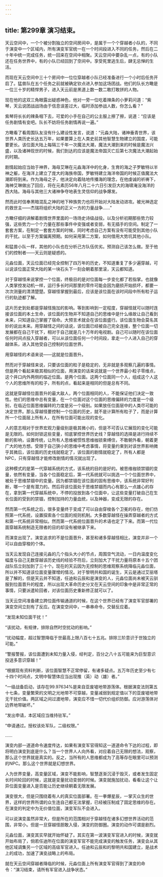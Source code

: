 ```yaml
---
---
---
```

title: 第299章 演习结束。
---



天云空间中，一个个被分割独立的空间房间中，是属于一个个穿越者小队的，不同于演变中一个区域内，所有演变军官统一在一个时间段进入不同的任务，然后在二十年中统一完成任务，统一回来在空间中相聚。天云空间中要杂乱一点，有的小队还在任务世界中，有的小队已经回到了空间中。享受死里逃生后，肆无忌惮的生活。

而现在天云空间中三十个房间中一位位穿越者小队已经准备进行一个小时后任务开启了。猛兽队在五个任务之前就被确定钦点进入参加这场团战。他们的队长方瞰是一位三十岁的精悍男子，进入天云前是黑道上数一数二敢打敢拼的人物。

现在他的这双三角眼露出疑惑神色，他对一旁一位吃着辣条的小萝莉问道：“紫琴，天云说团战战场由于信息误差过大，临时添加参战人数，你怎么看？”

紫琴将长长的辣条咽下去，可爱的小手在自己的公主服上擦了擦，说道：“应该是任务剧情有变吧。队长不妨将任务剧情再说一遍。”

方瞰看了看周围队友没有什么建设性发言，说道：“元淼大陆，诸神垂青世界，该世界人类历史长达五万年，如果要算上在人类史前其他智慧生物建立的国度，可能要更长。该位面大陆上每隔三千年一次魔法大潮，魔法大潮到来的时候是魔法兴盛，以及诸神现世的时候，我们到达的应该是魔法帝国灭亡后第七次魔法大潮起始的时期。

剧情起始应当始于神界，海母艾琳在元淼海洋中的化身，生育的海之子罗敏特以半神之躯，在海洋上建立了庞大的海族帝国，罗敏特建立海洋帝国的时候正值魔法大潮即将到来。作为海母之子，他决定向着陆地传播海的理念，在他虔诚的祈祷下，海神艾琳做出了回应，将在元素历56年八月二十六日引发巨大的海啸淹没海洋的西大陆。海母与其他三大诸神争夺地表生灵信仰的战争爆发。

然而此时信奉黑暗混乱之神的地下种族势力也将开始对大陆发动进攻。被光神选定的救世主——杰瑞将组织大陆的正义一方的力量战争……”

方瞰仔细的讲解着剧情世界里面的一场场史诗级战役。以及分析初期那些势力较强，这些势力一个个力量在那些事件中变强或者变弱，有无插手的空间。制定了一套套方案，在制定一套套方案的时候，同时考虑自己方案有没有可能受到其他小队的干扰。以至于方案偏离预期。如何采用第二方案，如何借用大势坑其他小队。

和猛兽小队一样，其他的小队也在分析己方队伍优劣。预测自己该怎么做。至于他们的控制者——天云则是疑惑的。

元淼位面，天云位面已经完全控制了四万年的历史，不知道重复了多少遍穿越，可以说该位面正常大陆的某一块石头下一刻会朝着那里滚，天云都知道。

对于穿越怪来说掌控一个位面，终极目的是对位面每一步变化都了若指掌。也就像人类掌控发动机一样，运行多长时间那里的零件可能会因为磨损开始损坏，都要一次次测量的清清楚楚。穿越怪掌握到最后，应该是该位面在该时间段中所有粒子运行的轨迹都了解。

这片历史到处都是穿越怪施加的影响。等到影响到一定程度，穿越怪就可以随时连接该位面的本土生命，该位面的生物并不知道自己的思维中是什么缘故让自己看到未来，只知道自己掌握了宿命。大预言术就会在该位面盛行。该位面生物会莫名其妙的说出未来。用穿越怪之间的话说，该位面已经被自己完全连接，整个位面一切发展都在自己干扰下，相对于自己就是几十万年的电视剧。自己可以随时在该位面任何时间点投入穿越者，可以从该位面任何一个时间段，拿走一个人进入自己的穿越体系，进入其他受自己控制的位面世界。

用穿越怪的术语来说——这就是位面晋升。

然而对于穿越怪来说，只要该位面的粒子是稳定的，无非就是多观察几遍的事情。但是两个看起来极其相似的位面，用演变的话来说就是一个世界最小粒子零维点，这个井口内外两侧的临近位面。是两个位面。这两个位面同一个人，组成这个人这个人的思维所有的粒子，所有的点，看起来是相同的但是总有不同。

这就是穿越怪位面晋升的最大敌人，两个位面相同的人，不能保证他们决定一致性。他们的思维中总有变量，在一个位面对这个位面的思维偏转的力度是一个级别，在临近位面思维偏转的力度是另一个级别。如果放任位面层中的人类尽可能的决定世界。那么穿越怪要控制一个位面的历史，就不是计算所有粒子了，而是计算所一个位面层上所有人，在所有位面可能出现的变化。

人的意志相对于世界宏观力量级别是极其微小的，但是不可否认它展现的变化可能是无限的。如何封锁这些变量，彻底掌控世界历史线？穿越怪的选择是进行持续不断的影响，设置传统，让所有人思维被惯性思维枷锁束缚住，不敢朝外看，朝着更广大的地方想。受限于自己狭小的思维中考虑事情，将变量约束到对该世界影响微乎其微后，该位面的历史线就稳定了，该位面的剧情就稳定了，所有人都是NPC，只有穿越怪才能修改剧情的情况就出现了。

这种模式的是第一代穿越系统的方式，该系统的目的是好的。被思维枷锁禁锢的变量，依然有变量，当各个位面稳定后，第一代系统就可以挑选一个个位面世界中，被处于思维禁锢中的变量。因为都禁锢在该位面的固有思维中，该系统非常好判断，哪一个是有潜力的。然后将该位面处于思维禁锢而内心有那么一点雄心的存在，拿到第一代穿越系统中，不停的投放到各个位面中，让这些变量打破自己在生长位面的受到的禁锢，控制加持的力量血统，以及神器，变成无限的存在。

然而第一代系统之后，很多变量终于变成了可以自由穿梭各个卫冕的存在，他们仿照第一代系统，设置探索各个位面的规则机制。大多数穿越怪在操弄穿越者的方式和第一代系统非常相似。然而第一代系统位面晋升的术语也定了下来。而第一代位面穿越系统制造无限者的目的却没有被继承下来。

而演变出现了。演变追求的不是位面晋升，甚至和诸多穿越怪相比，演变并非一个可以自由穿梭的个体。

当天云发现自己连接元淼的几个指头大小的节点，周围空气流动，一日内温度变化幅度与自己无数穿越该历史线的经验不符后，立刻加大了干扰力量将原本十五个团战队伍立刻加到了三十个。现在的天云因为无控制的思维观察系统降临元淼位面，所以并不知道该位面变量骤增的情况。对于黎明共和国的诞生，天云是通过艾丽塔是了解的，但是天云并不知道，任迪和云辰和是演变的人，元淼位面尚未被天云驯服到位面晋升的程度，所以出现大革命历史分叉在天云空间的印象中是非常正常的事情，只要派遣轮回者，对该位面历史重新修正就可以了。

当天云空间准备建立跨位面传输通道的时候，在这个世界已经有了演变军官部署的演变空间立刻有了反应。在演变空间中，一串串命令，交替反应着。

“发现未知位面干扰！”

“该扰动，有规律，排除自然时空扰动的影响。”

“扰动幅度，超过智慧降临于世最高上限八百七十五兆。排除三阶意识于世独立的可能。”

“警报警报，该位面遭到未知力量入侵，经判定，百分之八十五可能来为巨型意识投送多意识穿越！”

“根据现有资料判断，该位面智慧不正常停留，有诸多疑点。五万年历史至少有七十四个时间点，文明中智慧体应当出现推（英）动（雄）者。”

“一级战备启动，该存在99.97634%是来自亚废墟地带游荡体。根据演变法则第五十七条，变量繁荣的文明之光地带不可穿越，变量减弱到规定值以下的亚废墟地带无干扰价值。两区域之间过渡地带，演变应不惜一切代价组织防御。应对游荡体对边界地带破坏。”

“发出申请，本区域应当维持驻军。”

“申请通过。授权该处军队，二级权限。”

……

演变内部一道道命令速度传达，如果有演变军官得知这一道道命令下达的过程，即将明白演变到底是什么？当一个世界人人向外看，对应着自己无限的想法，观察，那么这个世界就是真实的。反之，当所有的人思维都成为了高等存在眼里可以预测的NPC。那么这个世界就是幻想世界。

人为世界变量，高变量区域，演变不能影响，智慧逐渐沉浸于毁灭，或者发生固定长时间轮回的时候，这就是变量扰动变弱的时候。演变就施加扰动，看看让这个让异位面变量进入是否能让历史继续朝着无限发展。

演变很大，但是只围绕着有人的真实位面部署。在一拳爆星辰，一掌灭众生的世界，这样的世界所谓的众生连自己都无法掌握，已经被压制成了固定思维的存在。在演变的判定中为无价值位面，演变军队不会进入。

可以说演变虽然非常大，但是所在的范围相对于穿越怪在诸多幻想世界活动的范围，非常小。但是一旦穿越怪胆敢入侵，演变的防御圈。演变的动作可谓是剧烈。

元淼位面，演变其实早就开始怀疑了。其实在第一波演变军官进入的时候，演变就开始布局了，倘若任迪所在位面的演变军官不能完成演变的触发任务，演变会从其他区域调集另一个区域的高级军官进入。任迪和云辰和的黎明共和国建立，是战术上的成功，加速了演变战略上的布局。

就在天云空间穿越者降临的时候，元淼位面上所有演变军官得到了演变的命令：“演习结束，请所有军官进入战争状态。”
